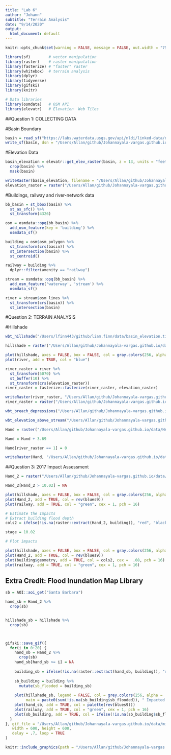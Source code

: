 ```yaml
---
title: "Lab 6"
author: "Johann"
subtitle: "Terrain Analysis"
date: "9/14/2020"
output:
  html_document: default
---
```


```r
knitr::opts_chunk$set(warning = FALSE, message = FALSE, out.width = "75%", fig.align = 'center')
```

```r
library(sf)        # vector manipulation
library(raster)    # raster manipulation
library(fasterize) # "faster" raster
library(whitebox)  # terrain analysis
library(dplyr)
library(tidyverse)
library(gifski)
library(knitr)

# Data libraries
library(osmdata)   # OSM API
library(elevatr)   # Elevation  Web Tiles
```

##Question 1: COLLECTING DATA

#Basin Boundary
```r
basin = read_sf("https://labs.waterdata.usgs.gov/api/nldi/linked-data/nwissite/USGS-11119750/basin")
write_sf(basin, dsn = "/Users/Allan/github/Johannayala-vargas.github.io/data/USGS-11119750.gpkg")
```


#Elevation Data
```r
basin_elevation = elevatr::get_elev_raster(basin, z = 13, units = "feet") %>%
  crop(basin) %>% 
  mask(basin) 

writeRaster(basin_elevation, filename = "/Users/Allan/github/Johannayala-vargas.github.io/data/basin_elevation.tif", overwrite = TRUE)
elevation_raster = raster("/Users/Allan/github/Johannayala-vargas.github.io/data/basin_elevation.tif")
```


#Buildings, railway and river-network data
```r
bb_basin = st_bbox(basin) %>% 
  st_as_sfc() %>% 
  st_transform(4326)

osm = osmdata::opq(bb_basin) %>% 
  add_osm_feature(key = 'building') %>% 
  osmdata_sf()

building = osm$osm_polygon %>% 
  st_transform(crs(basin)) %>% 
  st_intersection(basin) %>% 
  st_centroid()

railway = building %>% 
  dplyr::filter(amenity == "railway")

stream = osmdata::opq(bb_basin) %>% 
  add_osm_feature('waterway', 'stream') %>% 
  osmdata_sf()

river = stream$osm_lines %>% 
  st_transform(crs(basin)) %>% 
  st_intersection(basin)
```


#Question 2: TERRAIN ANALYSIS

#Hillshade
```r
wbt_hillshade("/Users/lfinn443/github/liam.finn/data/basin_elevation.tif", "/Users/lfinn443/github/liam.finn/data/hillshade.tif")

hillshade = raster("/Users/Allan/github/Johannayala-vargas.github.io/data/basin_elevation.tif")

plot(hillshade, axes = FALSE, box = FALSE, col = gray.colors(256, alpha = 0.5), main = "Hillshade", legend = FALSE)
plot(river, add = TRUE, col = "blue")
```
```r
river_raster = river %>% 
  st_transform(5070) %>% 
  st_buffer(10) %>% 
  st_transform(crs(elevation_raster))
river_raster = fasterize::fasterize(river_raster, elevation_raster)

writeRaster(river_raster, "/Users/Allan/github/Johannayala-vargas.github.io/data/river_raster.tif", overwrite = T)
river_raster = raster("/Users/Allan/github/Johannayala-vargas.github.io/data/river_raster.tif")

```

```r
wbt_breach_depressions("/Users/Allan/github/Johannayala-vargas.github.io/data/basin_elevation.tif", "/Users/Allan/github/Johannayala-vargas.github.io/data/corrected-surface.tif")

wbt_elevation_above_stream("/Users/Allan/github/Johannayala-vargas.github.io/data/corrected-surface.tif", "/Users/Allan/github/Johannayala-vargas.github.io/data/river_raster.tif", "/Users/Allan/github/Johannayala-vargas.github.io/data/HAND.tif")
```

```r
Hand = raster("/Users/Allan/github/Johannayala-vargas.github.io/data/HAND.tif")

Hand = Hand + 3.69

Hand[river_raster == 1] = 0

writeRaster(Hand, "/Users/Allan/github/Johannayala-vargas.github.io/data/HAND_2.tif", overwrite = T)
```

##Question 3: 2017 Impact Assessment
```r
Hand_2 = raster("/Users/Allan/github/Johannayala-vargas.github.io/data/HAND_2.tif")

Hand_2[Hand_2 > 10.02] = NA

plot(hillshade, axes = FALSE, box = FALSE, col = gray.colors(256, alpha = 0.5), main = "Hillshade", legend = FALSE)
plot(Hand_2, add = TRUE, col = rev(blues9))
plot(railway, add = TRUE, col = "green", cex = 1, pch = 16)
```

```r
# Estimate the Impacts
# Extract building flood depth
cols2 = ifelse(!is.na(raster::extract(Hand_2, building)), "red", "black")

stage = 10.02

# Plot impacts

plot(hillshade, axes = FALSE, box = FALSE, col = gray.colors(256, alpha = 0.5), legend = FALSE, main = paste(sum(cols2 =="red"), "Impacted Structures,", stage, "Foot Stage"), cex = 0.5)
plot(Hand_2, add = TRUE, col = rev(blues9))
plot(building$geometry, add = TRUE, col = cols2, cex =  .08, pch = 16)
plot(railway, add = TRUE, col = "green", cex = 1, pch = 16)
```


## Extra Credit: Flood Inundation Map Library
```r

sb = AOI::aoi_get("Santa Barbara")

hand_sb = Hand_2 %>%
  crop(sb)


hillshade_sb = hillshade %>%
  crop(sb)



gifski::save_gif({
  for(i in 0:20) {
    hand_sb = Hand_2 %>%
      crop(sb)
    hand_sb[hand_sb >= i] = NA
    
    building_sb = ifelse(!is.na(raster::extract(hand_sb, building)), "red", "black")
    
    sb_building = building %>%
      mutate(sb_flooded = building_sb)
    
    plot(hillshade_sb, legend = FALSE, col = grey.colors(256, alpha = .5), 
         main = paste0(sum(!is.na(sb_building$sb_flooded)), " Impacted Buildings,  ", i, " Foot Stage"))
    plot(hand_sb, add = TRUE, col = palette(rev(blues9)))
    plot(railway, add = TRUE, col = "green", cex = 1, pch = 16)
    plot(sb_building, add = TRUE, col = ifelse(!is.na(sb_building$sb_flooded), "red", "black"), pch = 20, cex = .08)
  }
}, gif_file = "/Users/Allan/github/Johannayala-vargas.github.io/data/mission-creek-fim.gif",
   width = 600, height = 600,
   delay = .7, loop = TRUE
)

knitr::include_graphics(path = "/Users/Allan/github/Johannayala-vargas.github.io/data/mission-creek-fim.gif")
```